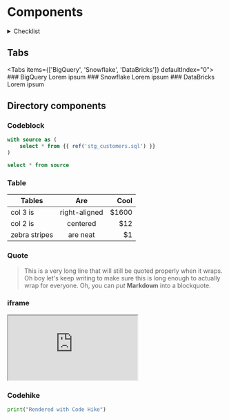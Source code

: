
# Components


<details>
<summary>Checklist</summary>

- [x] Create a space
- [ ] Add data source
- [ ] Transform data

</details>

## Tabs
<Tabs items={['BigQuery', 'Snowflake', 'DataBricks']} defaultIndex="0">
  <Tab>
    ### BigQuery
    Lorem ipsum
  </Tab>
  <Tab>
    ### Snowflake
    Lorem ipsum
  </Tab>
  <Tab>
    ### DataBricks
    Lorem ipsum
  </Tab>
</Tabs>


## Directory components
<Tree>
  <Folder name="src" defaultOpen>
    <Folder name="integrations">
    </Folder>
    <Folder name="models" defaultOpen >
        <File name="stg_orders.sql" />
        <File name="stg_customers.sql" />
        <File name="stg_payments.sql" />
    </Folder>
    <File name="manifest.json" />
  </Folder>
</Tree>

### Codeblock
```sql filename="stg_customers.sql"
with source as (
    select * from {{ ref('stg_customers.sql') }}
)

select * from source
```

### Table

| Tables        | Are           | Cool  |
| ------------- |:-------------:| -----:|
| col 3 is      | right-aligned | $1600 |
| col 2 is      | centered      |   $12 |
| zebra stripes | are neat      |    $1 |

### Quote
> This is a very long line that will still be quoted properly when it wraps. Oh boy let's keep writing to make sure this is long enough to actually wrap for everyone. Oh, you can *put* **Markdown** into a blockquote. 


### iframe

<iframe className="w-full aspect-[17/9]" src="https://demo.arcade.software/zCD8viTTpkBTzlOKotYv?embed" ></iframe>

### Codehike

```python hello.py mark=1[22:30]
print("Rendered with Code Hike")
```